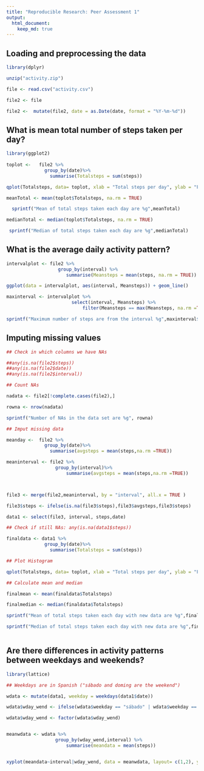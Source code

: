 ```yaml
---
title: "Reproducible Research: Peer Assessment 1"
output: 
  html_document:
    keep_md: true
---
```



## Loading and preprocessing the data

```r

library(dplyr)

unzip("activity.zip")

file <- read.csv("activity.csv")

file2 <- file

file2 <-  mutate(file2, date = as.Date(date, format = "%Y-%m-%d"))

```
## What is mean total number of steps taken per day?
```r

library(ggplot2)
  
toplot <-   file2 %>%
              group_by(date)%>%
                summarise(Totalsteps = sum(steps))

qplot(Totalsteps, data= toplot, xlab = "Total steps per day", ylab = "Frequency")

meanTotal <- mean(toplot$Totalsteps, na.rm = TRUE)

  sprintf("Mean of total steps taken each day are %g",meanTotal)

medianTotal <- median(toplot$Totalsteps, na.rm = TRUE)

 sprintf("Median of total steps taken each day are %g",medianTotal)

```
## What is the average daily activity pattern?

```r

intervalplot <- file2 %>%
                   group_by(interval) %>%
                      summarise(Meansteps = mean(steps, na.rm = TRUE))

ggplot(data = intervalplot, aes(interval, Meansteps)) + geom_line()

maxinterval <- intervalplot %>%
                        select(interval, Meansteps) %>%
                            filter(Meansteps == max(Meansteps, na.rm =TRUE))

sprintf("Maximum number of steps are from the interval %g",maxinterval$interval)


```

## Imputing missing values

```r

## Check in which columns we have NAs

##any(is.na(file2$steps))
##any(is.na(file2$date))
##any(is.na(file2$interval))

## Count NAs

nadata <- file2[!complete.cases(file2),]

rowna <- nrow(nadata)

sprintf("Number of NAs in the data set are %g", rowna)

## Imput missing data

meanday <-  file2 %>%
              group_by(date)%>%
                summarise(avgsteps = mean(steps,na.rm =TRUE))

meaninterval <- file2 %>%
                  group_by(interval)%>%
                      summarise(avgsteps = mean(steps,na.rm =TRUE))



file3 <- merge(file2,meaninterval, by = "interval", all.x = TRUE )

file3$steps <- ifelse(is.na(file3$steps),file3$avgsteps,file3$steps)

data1 <- select(file3, interval, steps,date)

## Check if still NAs: any(is.na(data1$steps))

finaldata <- data1 %>%
              group_by(date)%>%
                summarise(Totalsteps = sum(steps))

## Plot Histogram

qplot(Totalsteps, data= toplot, xlab = "Total steps per day", ylab = "Frequency")

## Calculate mean and median

finalmean <- mean(finaldata$Totalsteps)

finalmedian <- median(finaldata$Totalsteps)

sprintf("Mean of total steps taken each day with new data are %g",finalmean)

sprintf("Median of total steps taken each day with new data are %g",finalmedian)



```

## Are there differences in activity patterns between weekdays and weekends?

```r

library(lattice)

## Weekdays are in Spanish ("sábado and doming are the weekend")

wdata <- mutate(data1, weekday = weekdays(data1$date))

wdata$wday_wend <- ifelse(wdata$weekday == "sábado" | wdata$weekday == "domingo", "weekend","weekday")

wdata$wday_wend <- factor(wdata$wday_wend)


meanwdata <- wdata %>%
                  group_by(wday_wend,interval) %>%
                      summarise(meandata = mean(steps))


xyplot(meandata~interval|wday_wend, data = meanwdata, layout= c(1,2), ylab = "Number of steps", type= "l")

```


